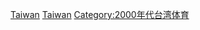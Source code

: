{{Portal|台灣|體育}}
{{Year by category
|m=2
|c=0
|d=0
|y=5
|cat=台灣體育
|sortkey=Sport
|parent=21世纪各年台湾体育
|subcat=2005年台灣
}}

[[Category:2005年各國體育|Taiwan]]
[[Category:2005年亞洲體育|Taiwan]]
[[Category:2000年代台湾体育|Category:2000年代台湾体育]]